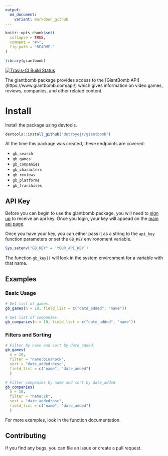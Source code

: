 ```yaml
---
output:
  md_document:
    variant: markdown_github
---
```


```r
knitr::opts_chunk$set(
  collapse = TRUE,
  comment = "#>",
  fig.path = "README-"
)

library(giantbomb)
```

[![Travis-CI Build Status](https://travis-ci.org/detroyejr/giantbomb.svg?branch=master)](https://travis-ci.org/detroyejr/giantbomb)

The giantbomb package provides access to the [GiantBomb API] (https://www.giantbomb.com/api/) which gives information on video games, reviews, companies, and other related content.

# Install

Install the package using devtools.

```r
devtools::install_github("detroyejr/giantbomb")
```

At the time this package was created, these endpoints are covered:

* `gb_search`
* `gb_games`
* `gb_companies`
* `gb_characters`
* `gb_reviews`
* `gb_platforms`
* `gb_franchises`

## API Key

Before you can begin to use the giantbomb package, you will need to [sign up](https://www.giantbomb.com/signup/) to receive an api key. Once you login, your key will appead on the [main api page](https://www.giantbomb.com/api/).

Once you have your key, you can either pass it as a string to the `api_key` function parameters or set the `GB_KEY` environoment variable.

```r
Sys.setenv("GB_KEY" = 'YOUR_API_KEY`)
```

The function `gb_key()` will look in the system environment for a variable with that name.

## Examples

### Basic Usage

```r
# Get list of games.
gb_games(n = 10, field_list = c("date_added", "name"))

# Get list of companies.
gb_companies(n = 10, field_list = c("date_added", "name"))
```

### Filters and Sorting

```r
# Filter by name and sort by date_added.
gb_games(
  n = 10,
  filter = "name:bioshock",
  sort = "date_added:desc",
  field_list = c("name", "date_added")
  )

# Filter companies by name and sort by date_added.
gb_companies(
  n = 10,
  filter = "name:2k",
  sort = "date_added:asc",
  field_list = c("name", "date_added")
  )
```

For more examples, look in the function documentation.

## Contributing

If you find any bugs, you can file an issue or create a pull request.

